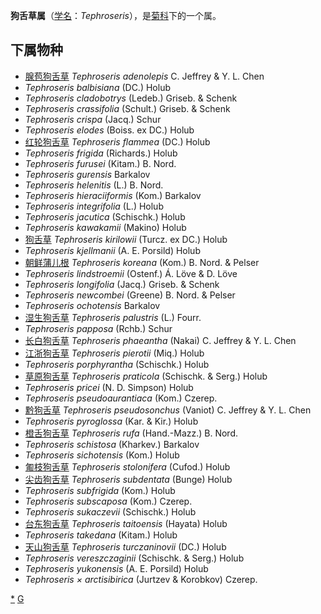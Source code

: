 {{Automatic Taxobox
| taxon = Tephroseris
| authority = (Reichenb.) Reichenb.
| image = Tephroseris crispa (Bach-Aschenkraut) IMG 8654.JPG
| image_caption = Tephroseris crispa
}}

'''狗舌草属'''（[[学名|学名]]：''Tephroseris''），是[[菊科|菊科]]下的一个属。

==下属物种==
* [[腺苞狗舌草|腺苞狗舌草]] ''Tephroseris adenolepis'' C. Jeffrey & Y. L. Chen
* ''Tephroseris balbisiana'' (DC.) Holub
* ''Tephroseris cladobotrys'' (Ledeb.) Griseb. & Schenk
* ''Tephroseris crassifolia'' (Schult.) Griseb. & Schenk
* ''Tephroseris crispa'' (Jacq.) Schur
* ''Tephroseris elodes'' (Boiss. ex DC.) Holub
* [[红轮狗舌草|红轮狗舌草]] ''Tephroseris flammea'' (DC.) Holub
* ''Tephroseris frigida'' (Richards.) Holub
* ''Tephroseris furusei'' (Kitam.) B. Nord.
* ''Tephroseris gurensis'' Barkalov
* ''Tephroseris helenitis'' (L.) B. Nord.
* ''Tephroseris hieraciiformis'' (Kom.) Barkalov
* ''Tephroseris integrifolia'' (L.) Holub
* ''Tephroseris jacutica'' (Schischk.) Holub
* ''Tephroseris kawakamii'' (Makino) Holub
* [[狗舌草|狗舌草]] ''Tephroseris kirilowii'' (Turcz. ex DC.) Holub
* ''Tephroseris kjellmanii'' (A. E. Porsild) Holub
* [[朝鲜蒲儿根|朝鲜蒲儿根]] ''Tephroseris koreana'' (Kom.) B. Nord. & Pelser
* ''Tephroseris lindstroemii'' (Ostenf.) Á. Löve & D. Löve
* ''Tephroseris longifolia'' (Jacq.) Griseb. & Schenk
* ''Tephroseris newcombei'' (Greene) B. Nord. & Pelser
* ''Tephroseris ochotensis'' Barkalov
* [[湿生狗舌草|湿生狗舌草]] ''Tephroseris palustris'' (L.) Fourr.
* ''Tephroseris papposa'' (Rchb.) Schur
* [[长白狗舌草|长白狗舌草]] ''Tephroseris phaeantha'' (Nakai) C. Jeffrey & Y. L. Chen
* [[江浙狗舌草|江浙狗舌草]] ''Tephroseris pierotii'' (Miq.) Holub
* ''Tephroseris porphyrantha'' (Schischk.) Holub
* [[草原狗舌草|草原狗舌草]] ''Tephroseris praticola'' (Schischk. & Serg.) Holub
* ''Tephroseris pricei'' (N. D. Simpson) Holub
* ''Tephroseris pseudoaurantiaca'' (Kom.) Czerep.
* [[黔狗舌草|黔狗舌草]] ''Tephroseris pseudosonchus'' (Vaniot) C. Jeffrey & Y. L. Chen
* ''Tephroseris pyroglossa'' (Kar. & Kir.) Holub
* [[橙舌狗舌草|橙舌狗舌草]] ''Tephroseris rufa'' (Hand.-Mazz.) B. Nord.
* ''Tephroseris schistosa'' (Kharkev.) Barkalov
* ''Tephroseris sichotensis'' (Kom.) Holub
* [[匍枝狗舌草|匍枝狗舌草]] ''Tephroseris stolonifera'' (Cufod.) Holub
* [[尖齿狗舌草|尖齿狗舌草]] ''Tephroseris subdentata'' (Bunge) Holub
* ''Tephroseris subfrigida'' (Kom.) Holub
* ''Tephroseris subscaposa'' (Kom.) Czerep.
* ''Tephroseris sukaczevii'' (Schischk.) Holub
* [[台东狗舌草|台东狗舌草]] ''Tephroseris taitoensis'' (Hayata) Holub
* ''Tephroseris takedana'' (Kitam.) Holub
* [[天山狗舌草|天山狗舌草]] ''Tephroseris turczaninovii'' (DC.) Holub
* ''Tephroseris vereszczaginii'' (Schischk. & Serg.) Holub
* ''Tephroseris yukonensis'' (A. E. Porsild) Holub
* ''Tephroseris × arctisibirica'' (Jurtzev & Korobkov) Czerep.

{{taxonbar}}
[[Category:_狗舌草属|*]]
[[Category:_菊科|G]]